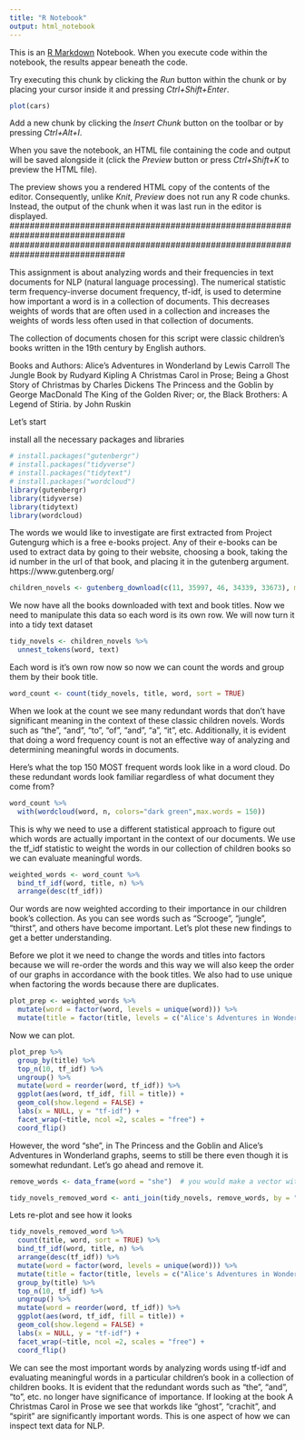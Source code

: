 ---
title: "R Notebook"
output: html_notebook
---

This is an [R Markdown](http://rmarkdown.rstudio.com) Notebook. When you execute code within the notebook, the results appear beneath the code. 

Try executing this chunk by clicking the *Run* button within the chunk or by placing your cursor inside it and pressing *Ctrl+Shift+Enter*. 

```{r}
plot(cars)
```

Add a new chunk by clicking the *Insert Chunk* button on the toolbar or by pressing *Ctrl+Alt+I*.

When you save the notebook, an HTML file containing the code and output will be saved alongside it (click the *Preview* button or press *Ctrl+Shift+K* to preview the HTML file).

The preview shows you a rendered HTML copy of the contents of the editor. Consequently, unlike *Knit*, *Preview* does not run any R code chunks. Instead, the output of the chunk when it was last run in the editor is displayed.
###############################################################################
###############################################################################


This assignment is about analyzing words and their frequencies in text documents
for NLP (natural language processing). The numerical statistic term frequency-inverse
document frequency, tf-idf, is used to determine how important a word
is in a collection of documents. This decreases weights of words that are 
often used in a collection and increases the weights of words less often used in
that collection of documents.

The collection of documents chosen for this script were classic children's books
written in the 19th century by English authors.

Books and Authors:
Alice's Adventures in Wonderland by Lewis Carroll
The Jungle Book by Rudyard Kipling
A Christmas Carol in Prose; Being a Ghost Story of Christmas by Charles Dickens
The Princess and the Goblin by George MacDonald
The King of the Golden River; or, the Black Brothers: A Legend of Stiria. by
John Ruskin


Let's start

install all the necessary packages and libraries
```{r}
# install.packages("gutenbergr")
# install.packages("tidyverse")
# install.packages("tidytext")
# install.packages("wordcloud")
library(gutenbergr)
library(tidyverse)
library(tidytext)
library(wordcloud)
```


The words we would like to investigate are first extracted from Project 
Gutengurg which is a free e-books project. Any of their e-books can be used to 
extract data by going to their website, choosing a book, taking the id 
number in the url of that book, and placing it in the gutenberg argument.
https://www.gutenberg.org/
```{r}
children_novels <- gutenberg_download(c(11, 35997, 46, 34339, 33673), meta_fields = "title") %>% select(text, title)
```


We now have all the books downloaded with text and book titles. Now we need to 
manipulate this data so each word is its own row. We will now turn it into a 
tidy text dataset
```{r}
tidy_novels <- children_novels %>%
  unnest_tokens(word, text)
```


Each word is it's own row now so now we can count the words and group them by their book title.
```{r}
word_count <- count(tidy_novels, title, word, sort = TRUE)
```


When we look at the count we see many redundant words that don't
have significant meaning in the context of these classic children novels. Words
such as "the", "and", "to", "of", "and", "a", "it", etc. Additionally, it is
evident that doing a word frequency count is not an effective way of
analyzing and determining meaningful words in documents.

Here's what the top 150 MOST frequent words look like in a word cloud. 
Do these redundant words look familiar regardless of what document they
come from?
```{r}
word_count %>%
  with(wordcloud(word, n, colors="dark green",max.words = 150))
```


This is why we need to use a different statistical approach to figure out which
words are actually important in the context of our documents. We use the tf_idf
statistic to weight the words in our collection of
children books so we can evaluate meaningful words.
```{r}
weighted_words <- word_count %>%
  bind_tf_idf(word, title, n) %>%
  arrange(desc(tf_idf))
```

Our words are now weighted according to their importance in our children book's
collection. As you can see words such as "Scrooge", "jungle", "thirst", and
others have become important. Let's plot these new findings to get a better
understanding. 


Before we plot it we need to change the words and titles into factors because
we will re-order the words and this way we will also keep the order of our
graphs in accordance with the book titles. We also had to use unique when
factoring the words because there are duplicates.
```{r}
plot_prep <- weighted_words %>%
  mutate(word = factor(word, levels = unique(word))) %>%
  mutate(title = factor(title, levels = c("Alice's Adventures in Wonderland", "The Jungle Book","A Christmas Carol in Prose; Being a Ghost Story of Christmas", "The Princess and the Goblin", "The King of the Golden River; or, the Black Brothers: A Legend of Stiria.")))
```


Now we can plot.
```{r}
plot_prep %>%
  group_by(title) %>%
  top_n(10, tf_idf) %>%
  ungroup() %>%
  mutate(word = reorder(word, tf_idf)) %>%
  ggplot(aes(word, tf_idf, fill = title)) +
  geom_col(show.legend = FALSE) +
  labs(x = NULL, y = "tf-idf") +
  facet_wrap(~title, ncol =2, scales = "free") +
  coord_flip()
```


However, the word "she", in The Princess and the Goblin and Alice's Adventures in
Wonderland graphs, seems to still be there even though it is somewhat
redundant. Let's go ahead and remove it.
```{r}
remove_words <- data_frame(word = "she")  # you would make a vector with c("remove_word1", "remove_word2")

tidy_novels_removed_word <- anti_join(tidy_novels, remove_words, by = "word")
```


Lets re-plot and see how it looks
```{r}
tidy_novels_removed_word %>%
  count(title, word, sort = TRUE) %>%
  bind_tf_idf(word, title, n) %>%
  arrange(desc(tf_idf)) %>%
  mutate(word = factor(word, levels = unique(word))) %>%
  mutate(title = factor(title, levels = c("Alice's Adventures in Wonderland", "The Jungle Book","A Christmas Carol in Prose; Being a Ghost Story of Christmas", "The Princess and the Goblin", "The King of the Golden River; or, the Black Brothers: A Legend of Stiria.")))%>%
  group_by(title) %>%
  top_n(10, tf_idf) %>%
  ungroup() %>%
  mutate(word = reorder(word, tf_idf)) %>%
  ggplot(aes(word, tf_idf, fill = title)) +
  geom_col(show.legend = FALSE) +
  labs(x = NULL, y = "tf-idf") +
  facet_wrap(~title, ncol =2, scales = "free") +
  coord_flip()
```


We can see the most important words by analyzing words using
tf-idf and evaluating meaningful words in a particular children's book in 
a collection of children books. It is evident that the redundant words
such as "the", "and", "to", etc. no longer have significance of importance.
If looking at the book A Christmas Carol in Prose we see that workds like
"ghost", "crachit", and "spirit" are significantly important words. 
This is one aspect of how we can inspect text data for NLP.

